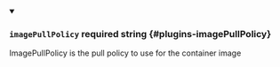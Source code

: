
<details className="config-field" data-expandable="false" open>
<summary>

### `imagePullPolicy` <span className="config-field-required" data-required="false">required</span> <span className="config-field-type">string</span> <span className="config-field-default"></span> <span className="config-field-enum"></span> {#plugins-imagePullPolicy}

ImagePullPolicy is the pull policy to use for the container image

</summary>



</details>
